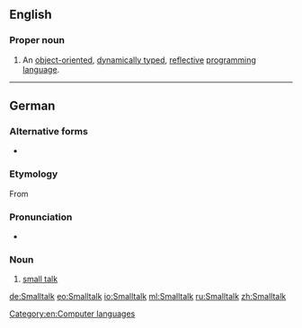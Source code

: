 {{also|small talk|smalltalk}}
==English==
{{wikipedia}}

===Proper noun===
{{en-proper noun}}

# {{lb|en|computing}} An [[object-oriented]], [[dynamically typed]], [[reflective]] [[programming language]].

[[Category:en:Computer languages]]

----

==German==

===Alternative forms===
* {{l|de|Small Talk}}

===Etymology===
From {{etyl|en|de}} {{m|en|small talk}}

===Pronunciation===
* {{IPA|lang=de|/ˈsmɔltɔk/}}

===Noun===
{{de-noun|m|g2=n||Smalltalks}}

# [[small talk]]

[[de:Smalltalk]]
[[eo:Smalltalk]]
[[io:Smalltalk]]
[[ml:Smalltalk]]
[[ru:Smalltalk]]
[[zh:Smalltalk]]